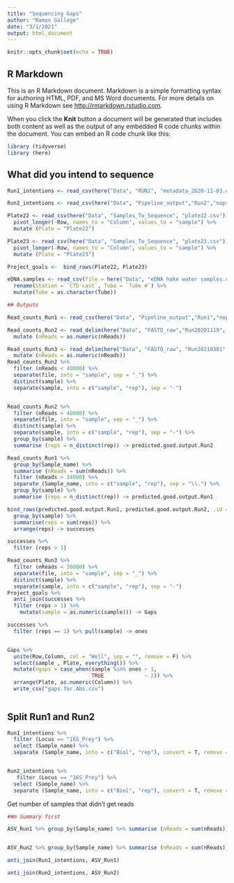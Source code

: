 ```yaml
---
title: "Sequencing Gaps"
author: "Ramon Gallego"
date: "3/1/2021"
output: html_document
---
```


```r
knitr::opts_chunk$set(echo = TRUE)
```

## R Markdown

This is an R Markdown document. Markdown is a simple formatting syntax for authoring HTML, PDF, and MS Word documents. For more details on using R Markdown see <http://rmarkdown.rstudio.com>.

When you click the **Knit** button a document will be generated that includes both content as well as the output of any embedded R code chunks within the document. You can embed an R code chunk like this:

```r
library (tidyverse)
library (here)
```

## What did you intend to sequence



```r
Run1_intentions <- read_csv(here("Data", "RUN1", "metadata_2020-11-03.csv"))

Run2_intentions <- read_csv(here("Data", "Pipeline_output","Run2","noprimers", "output.metadata.csv"))

Plate22 <- read_csv(here("Data", "Samples_To_Sequence", "plate22.csv")) %>% 
  pivot_longer(-Row, names_to = "Column", values_to = "sample") %>% 
  mutate (Plate = "Plate22")

Plate23 <- read_csv(here("Data", "Samples_To_Sequence", "plate23.csv")) %>% 
  pivot_longer(-Row, names_to = "Column", values_to = "sample") %>% 
  mutate (Plate = "Plate23")

Project_goals <-  bind_rows(Plate22, Plate23)

eDNA.samples <- read_csv(file = here("Data", "eDNA hake water samples.csv")) %>% 
  rename(Station = `CTD cast`, Tube = `Tube #`) %>% 
  mutate(Tube = as.character(Tube))

## Outputs

Read_counts_Run1 <- read_csv(here("Data", "Pipeline_output","Run1","noprimers", "outputs", "ASV_table.csv"))

Read_counts_Run2 <- read_delim(here("Data", "FASTQ_raw","Run20201119", "raw.counts.txt"), delim = " ", col_names = c("nReads", "file")) %>% 
  mutate (nReads = as.numeric(nReads))

Read_counts_Run3 <- read_delim(here("Data", "FASTQ_raw", "Run20210301", "seq_counts.step0.txt"), delim = " ",  col_names = c("nReads", "file")) %>% 
  mutate (nReads = as.numeric(nReads))
Read_counts_Run2 %>% 
  filter (nReads < 40000) %>% 
  separate(file, into = "sample", sep = "_") %>% 
  distinct(sample) %>% 
  separate(sample, into = c("sample", "rep"), sep = "-") 


Read_counts_Run2 %>% 
  filter (nReads > 40000) %>% 
  separate(file, into = "sample", sep = "_") %>% 
  distinct(sample) %>% 
  separate(sample, into = c("sample", "rep"), sep = "-") %>% 
  group_by(sample) %>% 
  summarise (reps = n_distinct(rep)) -> predicted.good.output.Run2

Read_counts_Run1 %>% 
  group_by(Sample_name) %>% 
  summarise (nReads = sum(nReads)) %>% 
  filter (nReads > 34000) %>% 
  separate (Sample_name, into = c("sample", "rep"), sep = "\\.") %>% 
  group_by(sample) %>% 
  summarise (reps = n_distinct(rep)) -> predicted.good.output.Run1

bind_rows(predicted.good.output.Run1, predicted.good.output.Run2, .id = "Run") %>% 
  group_by(sample) %>% 
  summarise(reps = sum(reps)) %>% 
  arrange(reps) -> successes

successes %>% 
  filter (reps > 1)

Read_counts_Run3 %>% 
  filter (nReads < 30000) %>% 
  separate(file, into = "sample", sep = "_") %>% 
  distinct(sample) %>% 
  separate(sample, into = c("sample", "rep"), sep = "-") 
Project_goals %>% 
  anti_join(successes %>% 
  filter (reps > 1) %>% 
    mutate(sample = as.numeric(sample))) -> Gaps

successes %>% 
  filter (reps == 1) %>% pull(sample) -> ones


Gaps %>% 
  unite(Row,Column, col = "Well", sep = "", remove = F) %>% 
  select(sample , Plate, everything()) %>% 
  mutate(ngaps = case_when(sample %in% ones ~ 1,
                           TRUE             ~ 2)) %>% 
  arrange(Plate, as.numeric(Column)) %>% 
  write_csv("gaps.for.Abi.csv")
  
```

## Split Run1 and Run2

```r
Run1_intentions %>% 
  filter (Locus == "16S_Prey") %>% 
  select (Sample_name) %>% 
  separate (Sample_name, into = c("Biol", "rep"), convert = T, remove = F) -> Run1_intentions


Run2_intentions %>% 
   filter (Locus == "16S_Prey") %>% 
  select (Sample_name) %>% 
  separate (Sample_name, into = c("Biol", "rep"), convert = T, remove = F) -> Run2_intentions


```

Get number of samples that didn't get reads

```r
##m Summary first

ASV_Run1 %>% group_by(Sample_name) %>% summarise (nReads = sum(nReads)) %>% arrange (desc(nReads)) ## All passed filters


ASV_Run2 %>% group_by(Sample_name) %>% summarise (nReads = sum(nReads)) %>% arrange (desc(nReads))

anti_join(Run1_intentions, ASV_Run1)

anti_join(Run2_intentions, ASV_Run2)
```

